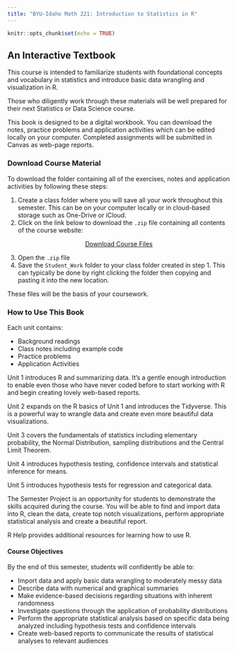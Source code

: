 ```yaml
---
title: "BYU-Idaho Math 221: Introduction to Statistics in R"
---
```

```r
knitr::opts_chunk$set(echo = TRUE)
```


## An Interactive Textbook

This course is intended to familiarize students with foundational concepts and vocabulary in statistics and introduce basic data wrangling and visualization in R.

Those who diligently work through these materials will be well prepared for their next Statistics or Data Science course.

This book is designed to be a digital workbook.  You can download the notes, practice problems and application activities which can be edited locally on your computer.  Completed assignments will be submitted in Canvas as web-page reports.  


### Download Course Material

To download the folder containing all of the exercises, notes and application activities by following these steps:

  1. Create a class folder where you will save all your work throughout this semester.  This can be on your computer locally or in cloud-based storage such as One-Drive or iCloud.
  2. Click on the link below to download the `.zip` file containing all contents of the course website:

<center>
<a href="https://raw.github.com/byuistats/Math221D_Course/main/Student_Work_zip.zip" class="button-download" download>
  Download Course Files
</a>
</center>

  3. Open the `.zip` file
  4. Save the `Student_Work` folder to your class folder created in step 1.  This can typically be done by right clicking the folder then copying and pasting it into the new location. 

These files will be the basis of your coursework.  


### How to Use This Book

Each unit contains:

  * Background readings
  * Class notes including example code
  * Practice problems
  * Application Activities
  
Unit 1 introduces R and summarizing data.  It's a gentle enough introduction to enable even those who have never coded before to start working with R and begin creating lovely web-based reports.  

Unit 2 expands on the R basics of Unit 1 and introduces the Tidyverse.  This is a powerful way to wrangle data and create even more beautiful data visualizations.    

Unit 3 covers the fundamentals of statistics including elementary probability, the Normal Distribution, sampling distributions and the Central Limit Theorem.  

Unit 4 introduces hypothesis testing, confidence intervals and statistical inference for means.

Unit 5 introduces hypothesis tests for regression and categorical data.

The Semester Project is an opportunity for students to demonstrate the skills acquired during the course.  You will be able to find and import data into R, clean the data, create top notch visualizations, perform appropriate statistical analysis and create a beautiful report.

R Help provides additional resources for learning how to use R.


#### Course Objectives

By the end of this semester, students will confidently be able to:

- Import data and apply basic data wrangling to moderately messy data
- Describe data with numerical and graphical summaries
- Make evidence-based decisions regarding situations with inherent randomness
- Investigate questions through the application of probability distributions
- Perform the appropriate statistical analysis based on specific data being analyzed including hypothesis tests and confidence intervals
- Create web-based reports to communicate the results of statistical analyses to relevant audiences
